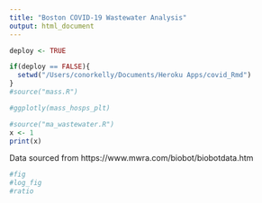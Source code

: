 ```yaml
---
title: "Boston COVID-19 Wastewater Analysis"
output: html_document
---
```


```r
deploy <- TRUE

if(deploy == FALSE){
  setwd("/Users/conorkelly/Documents/Heroku Apps/covid_Rmd")
}
#source("mass.R")
```

```r
#ggplotly(mass_hosps_plt)
```

```r
#source("ma_wastewater.R")
x <- 1
print(x)
```
Data sourced from https://www.mwra.com/biobot/biobotdata.htm


<!-- Last MMWRA update: `r updated` -->

<!-- Last checked on: `r last_checked` -->
```r
#fig
#log_fig
#ratio
```
